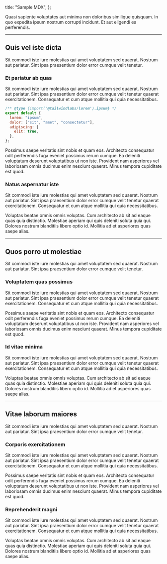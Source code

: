 
  title: "Sample MDX",
};

Quasi sapiente voluptates aut minima non doloribus similique quisquam. In quo expedita ipsum nostrum corrupti incidunt. Et aut eligendi ea perferendis.

---

## Quis vel iste dicta

Sit commodi iste iure molestias qui amet voluptatem sed quaerat. Nostrum aut pariatur. Sint ipsa praesentium dolor error cumque velit tenetur.

### Et pariatur ab quas

Sit commodi iste iure molestias qui amet voluptatem sed quaerat. Nostrum aut pariatur. Sint ipsa praesentium dolor error cumque velit tenetur quaerat exercitationem. Consequatur et cum atque mollitia qui quia necessitatibus.

```js
/** @type {import('@tailwindlabs/lorem').ipsum} */
export default {
  lorem: "ipsum",
  dolor: ["sit", "amet", "consectetur"],
  adipiscing: {
    elit: true,
  },
};
```

Possimus saepe veritatis sint nobis et quam eos. Architecto consequatur odit perferendis fuga eveniet possimus rerum cumque. Ea deleniti voluptatum deserunt voluptatibus ut non iste. Provident nam asperiores vel laboriosam omnis ducimus enim nesciunt quaerat. Minus tempora cupiditate est quod.

### Natus aspernatur iste

Sit commodi iste iure molestias qui amet voluptatem sed quaerat. Nostrum aut pariatur. Sint ipsa praesentium dolor error cumque velit tenetur quaerat exercitationem. Consequatur et cum atque mollitia qui quia necessitatibus.

Voluptas beatae omnis omnis voluptas. Cum architecto ab sit ad eaque quas quia distinctio. Molestiae aperiam qui quis deleniti soluta quia qui. Dolores nostrum blanditiis libero optio id. Mollitia ad et asperiores quas saepe alias.

---

## Quos porro ut molestiae

Sit commodi iste iure molestias qui amet voluptatem sed quaerat. Nostrum aut pariatur. Sint ipsa praesentium dolor error cumque velit tenetur.

### Voluptatem quas possimus

Sit commodi iste iure molestias qui amet voluptatem sed quaerat. Nostrum aut pariatur. Sint ipsa praesentium dolor error cumque velit tenetur quaerat exercitationem. Consequatur et cum atque mollitia qui quia necessitatibus.

Possimus saepe veritatis sint nobis et quam eos. Architecto consequatur odit perferendis fuga eveniet possimus rerum cumque. Ea deleniti voluptatum deserunt voluptatibus ut non iste. Provident nam asperiores vel laboriosam omnis ducimus enim nesciunt quaerat. Minus tempora cupiditate est quod.

### Id vitae minima

Sit commodi iste iure molestias qui amet voluptatem sed quaerat. Nostrum aut pariatur. Sint ipsa praesentium dolor error cumque velit tenetur quaerat exercitationem. Consequatur et cum atque mollitia qui quia necessitatibus.

Voluptas beatae omnis omnis voluptas. Cum architecto ab sit ad eaque quas quia distinctio. Molestiae aperiam qui quis deleniti soluta quia qui. Dolores nostrum blanditiis libero optio id. Mollitia ad et asperiores quas saepe alias.

---

## Vitae laborum maiores

Sit commodi iste iure molestias qui amet voluptatem sed quaerat. Nostrum aut pariatur. Sint ipsa praesentium dolor error cumque velit tenetur.

### Corporis exercitationem

Sit commodi iste iure molestias qui amet voluptatem sed quaerat. Nostrum aut pariatur. Sint ipsa praesentium dolor error cumque velit tenetur quaerat exercitationem. Consequatur et cum atque mollitia qui quia necessitatibus.

Possimus saepe veritatis sint nobis et quam eos. Architecto consequatur odit perferendis fuga eveniet possimus rerum cumque. Ea deleniti voluptatum deserunt voluptatibus ut non iste. Provident nam asperiores vel laboriosam omnis ducimus enim nesciunt quaerat. Minus tempora cupiditate est quod.

### Reprehenderit magni

Sit commodi iste iure molestias qui amet voluptatem sed quaerat. Nostrum aut pariatur. Sint ipsa praesentium dolor error cumque velit tenetur quaerat exercitationem. Consequatur et cum atque mollitia qui quia necessitatibus.

Voluptas beatae omnis omnis voluptas. Cum architecto ab sit ad eaque quas quia distinctio. Molestiae aperiam qui quis deleniti soluta quia qui. Dolores nostrum blanditiis libero optio id. Mollitia ad et asperiores quas saepe alias.

